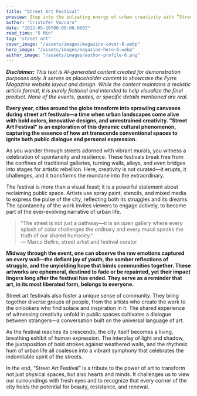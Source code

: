 ```yaml
---
title: "Street Art Festival"
preview: Step into the pulsating energy of urban creativity with “Street Art Festival.” This article immerses you in the vibrant, transformative world of street art, where public spaces burst into life with color, rebellion, and raw expression. Discover how festivals celebrating street art redefine urban culture and create a dynamic dialogue between the artist, the city, and its people.
author: "Cristofer Vaccaro"
date: "2022-05-10T00:00:00.000Z"
read_time: "5 Min"
tag: "street art"
cover_image: "/assets/images/magazine-cover-6.webp"
hero_image: "/assets/images/magazine-hero-6.webp"
author_image: "/assets/images/author-profile-6.png"
---
```


_**Disclaimer:** This text is AI-generated content created for demonstration purposes only. It serves as placeholder content to showcase the Fyrre Magazine website layout and design. While the content maintains a realistic article format, it is purely fictional and intended to help visualize the final product. None of the events, quotes, or specific details mentioned are real._

**Every year, cities around the globe transform into sprawling canvases during street art festivals—a time when urban landscapes come alive with bold colors, innovative designs, and unrestrained creativity. “Street Art Festival” is an exploration of this dynamic cultural phenomenon, capturing the essence of how art transcends conventional spaces to ignite both public dialogue and personal expression.**

As you wander through streets adorned with vibrant murals, you witness a celebration of spontaneity and resilience. These festivals break free from the confines of traditional galleries, turning walls, alleys, and even bridges into stages for artistic rebellion. Here, creativity is not curated—it erupts, it challenges, and it transforms the mundane into the extraordinary.

The festival is more than a visual feast; it is a powerful statement about reclaiming public space. Artists use spray paint, stencils, and mixed media to express the pulse of the city, reflecting both its struggles and its dreams. The spontaneity of the work invites viewers to engage actively, to become part of the ever-evolving narrative of urban life.

> “The street is not just a pathway—it is an open gallery where every splash of color challenges the ordinary and every mural speaks the truth of our shared humanity.”  
> — Marco Bellini, street artist and festival curator

**Midway through the event, one can observe the raw emotions captured on every wall—the defiant joy of youth, the somber reflections of struggle, and the unyielding hope that binds communities together. These artworks are ephemeral, destined to fade or be repainted, yet their impact lingers long after the festival has ended. They serve as a reminder that art, in its most liberated form, belongs to everyone.**

Street art festivals also foster a unique sense of community. They bring together diverse groups of people, from the artists who create the work to the onlookers who find solace and inspiration in it. The shared experience of witnessing creativity unfold in public spaces cultivates a dialogue between strangers—a conversation built on the universal language of art.

As the festival reaches its crescendo, the city itself becomes a living, breathing exhibit of human expression. The interplay of light and shadow, the juxtaposition of bold strokes against weathered walls, and the rhythmic hum of urban life all coalesce into a vibrant symphony that celebrates the indomitable spirit of the streets.

In the end, “Street Art Festival” is a tribute to the power of art to transform not just physical spaces, but also hearts and minds. It challenges us to view our surroundings with fresh eyes and to recognize that every corner of the city holds the potential for beauty, resistance, and renewal.

